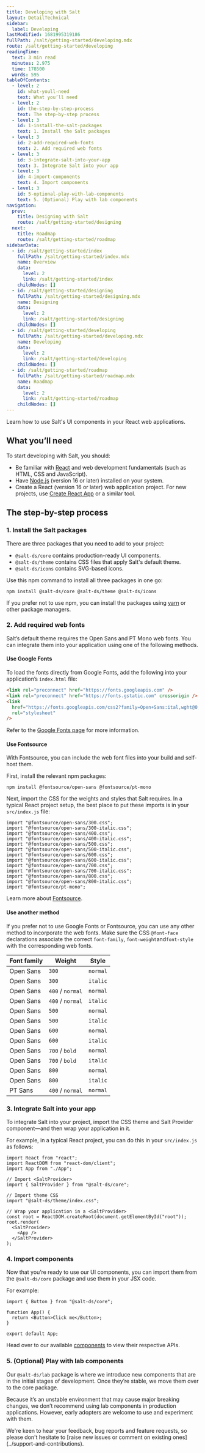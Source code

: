 ```yaml
---
title: Developing with Salt
layout: DetailTechnical
sidebar:
  label: Developing
lastModified: 1681995319186
fullPath: /salt/getting-started/developing.mdx
route: /salt/getting-started/developing
readingTime:
  text: 3 min read
  minutes: 2.975
  time: 178500
  words: 595
tableOfContents:
  - level: 2
    id: what-youll-need
    text: What you’ll need
  - level: 2
    id: the-step-by-step-process
    text: The step-by-step process
  - level: 3
    id: 1-install-the-salt-packages
    text: 1. Install the Salt packages
  - level: 3
    id: 2-add-required-web-fonts
    text: 2. Add required web fonts
  - level: 3
    id: 3-integrate-salt-into-your-app
    text: 3. Integrate Salt into your app
  - level: 3
    id: 4-import-components
    text: 4. Import components
  - level: 3
    id: 5-optional-play-with-lab-components
    text: 5. (Optional) Play with lab components
navigation:
  prev:
    title: Designing with Salt
    route: /salt/getting-started/designing
  next:
    title: Roadmap
    route: /salt/getting-started/roadmap
sidebarData:
  - id: /salt/getting-started/index
    fullPath: /salt/getting-started/index.mdx
    name: Overview
    data:
      level: 2
      link: /salt/getting-started/index
    childNodes: []
  - id: /salt/getting-started/designing
    fullPath: /salt/getting-started/designing.mdx
    name: Designing
    data:
      level: 2
      link: /salt/getting-started/designing
    childNodes: []
  - id: /salt/getting-started/developing
    fullPath: /salt/getting-started/developing.mdx
    name: Developing
    data:
      level: 2
      link: /salt/getting-started/developing
    childNodes: []
  - id: /salt/getting-started/roadmap
    fullPath: /salt/getting-started/roadmap.mdx
    name: Roadmap
    data:
      level: 2
      link: /salt/getting-started/roadmap
    childNodes: []
---
```


Learn how to use Salt's UI components in your React web applications.

## What you’ll need

To start developing with Salt, you should:

- Be familiar with [React](https://reactjs.org/) and web development fundamentals (such as HTML, CSS and JavaScript).
- Have [Node.js](https://nodejs.org/) (version 16 or later) installed on your system.
- Create a React (version 16 or later) web application project. For new projects, use [Create React App](https://github.com/facebook/create-react-app#creating-an-app) or a similar tool.

## The step-by-step process

### 1. Install the Salt packages

There are three packages that you need to add to your project:

- `@salt-ds/core` contains production-ready UI components.
- `@salt-ds/theme` contains CSS files that apply Salt's default theme.
- `@salt-ds/icons` contains SVG-based icons.

Use this npm command to install all three packages in one go:

```
npm install @salt-ds/core @salt-ds/theme @salt-ds/icons
```

If you prefer not to use npm, you can install the packages using [yarn](https://yarnpkg.com/) or other package managers.

### 2. Add required web fonts

Salt’s default theme requires the Open Sans and PT Mono web fonts. You can integrate them into your application using one of the following methods.

#### Use Google Fonts

To load the fonts directly from Google Fonts, add the following into your application’s `index.html` file:

```html
<link rel="preconnect" href="https://fonts.googleapis.com" />
<link rel="preconnect" href="https://fonts.gstatic.com" crossorigin />
<link
  href="https://fonts.googleapis.com/css2?family=Open+Sans:ital,wght@0,300;0,400;0,500;0,600;0,700;0,800;1,300;1,400;1,500;1,600;1,700;1,800&family=PT+Mono&display=swap"
  rel="stylesheet"
/>
```

Refer to the [Google Fonts page](https://fonts.google.com/share?selection.family=Open+Sans:ital,wght@0,300;0,400;0,500;0,600;0,700;0,800;1,300;1,400;1,500;1,600;1,700;1,800|PT+Mono) for more information.

#### Use Fontsource

With Fontsource, you can include the web font files into your build and self-host them.

First, install the relevant npm packages:

```
npm install @fontsource/open-sans @fontsource/pt-mono
```

Next, import the CSS for the weights and styles that Salt requires. In a typical React project setup, the best place to put these imports is in your `src/index.js` file:

```tsx
import "@fontsource/open-sans/300.css";
import "@fontsource/open-sans/300-italic.css";
import "@fontsource/open-sans/400.css";
import "@fontsource/open-sans/400-italic.css";
import "@fontsource/open-sans/500.css";
import "@fontsource/open-sans/500-italic.css";
import "@fontsource/open-sans/600.css";
import "@fontsource/open-sans/600-italic.css";
import "@fontsource/open-sans/700.css";
import "@fontsource/open-sans/700-italic.css";
import "@fontsource/open-sans/800.css";
import "@fontsource/open-sans/800-italic.css";
import "@fontsource/pt-mono";
```

Learn more about [Fontsource](https://fontsource.org/).

#### Use another method

If you prefer not to use Google Fonts or Fontsource, you can use any other method to incorporate the web fonts. Make sure the CSS `@font-face` declarations associate the correct `font-family`, `font-weight`and`font-style` with the corresponding web fonts.

<DevelopFontsAccordion id="font-file-table" summary="View the web fonts, widths and styles">

| Font family | Weight           | Style    |
| ----------- | ---------------- | -------- |
| Open Sans   | `300`            | `normal` |
| Open Sans   | `300`            | `italic` |
| Open Sans   | `400` / `normal` | `normal` |
| Open Sans   | `400` / `normal` | `italic` |
| Open Sans   | `500`            | `normal` |
| Open Sans   | `500`            | `italic` |
| Open Sans   | `600`            | `normal` |
| Open Sans   | `600`            | `italic` |
| Open Sans   | `700` / `bold`   | `normal` |
| Open Sans   | `700` / `bold`   | `italic` |
| Open Sans   | `800`            | `normal` |
| Open Sans   | `800`            | `italic` |
| PT Sans     | `400` / `normal` | `normal` |

</DevelopFontsAccordion>

### 3. Integrate Salt into your app

To integrate Salt into your project, import the CSS theme and Salt Provider component—and then wrap your application in it.

For example, in a typical React project, you can do this in your `src/index.js` as follows:

```tsx
import React from "react";
import ReactDOM from "react-dom/client";
import App from "./App";

// Import <SaltProvider>
import { SaltProvider } from "@salt-ds/core";

// Import theme CSS
import "@salt-ds/theme/index.css";

// Wrap your application in a <SaltProvider>
const root = ReactDOM.createRoot(document.getElementById("root"));
root.render(
  <SaltProvider>
    <App />
  </SaltProvider>
);
```

### 4. Import components

Now that you’re ready to use our UI components, you can import them from the `@salt-ds/core` package and use them in your JSX code.

For example:

```tsx
import { Button } from "@salt-ds/core";

function App() {
  return <Button>Click me</Button>;
}

export default App;
```

Head over to our available [components](../components/) to view their respective APIs.

### 5. (Optional) Play with lab components

Our `@salt-ds/lab` package is where we introduce new components that are in the initial stages of development. Once they’re stable, we move them over to the core package.

Because it’s an unstable environment that may cause major breaking changes, we don’t recommend using lab components in production applications. However, early adopters are welcome to use and experiment with them.

<Callout title="Need support?">
  We're keen to hear your feedback, bug reports and feature requests, so please
  don't hesitate to [raise new issues or comment on existing
  ones](../support-and-contributions).
</Callout>
